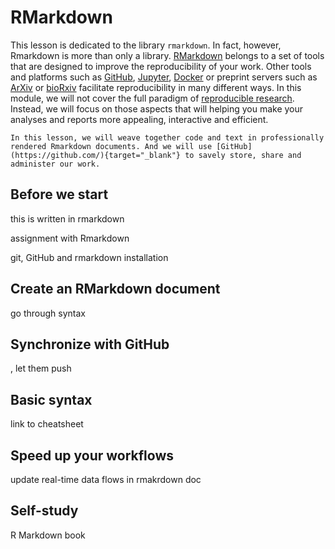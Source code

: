 # RMarkdown

This lesson is dedicated to the library `rmarkdown`. In fact, however, Rmarkdown is more than only a library. [RMarkdown](https://rmarkdown.rstudio.com/){target="_blank"} belongs to a set of tools that are designed to improve the reproducibility of your work. Other tools and platforms such as [GitHub](https://github.com/){target="_blank"}, [Jupyter](https://jupyter.org/){target="_blank"}, [Docker](https://www.docker.com/){target="_blank"} or preprint servers such as [ArXiv](https://arxiv.org/){target="_blank"} or [bioRxiv](https://www.biorxiv.org/){target="_blank"} facilitate reproducibility in many different ways. In this module, we will not cover the full paradigm of [reproducible research](https://esajournals.onlinelibrary.wiley.com/doi/full/10.1002/bes2.1801){target="_blank"}. Instead, we will focus on those aspects that will helping you make your analyses and reports more appealing, interactive and efficient.

```block2

In this lesson, we will weave together code and text in professionally rendered Rmarkdown documents. And we will use [GitHub](https://github.com/){target="_blank"} to savely store, share and administer our work.    

```

## Before we start


this is written in rmarkdown

assignment with Rmarkdown

git, GitHub and rmarkdown installation



## Create an RMarkdown document

go through syntax


## Synchronize with GitHub

, let them push


## Basic syntax

link to cheatsheet


## Speed up your workflows

update real-time data flows in rmakrdown doc

## Self-study

R Markdown book
